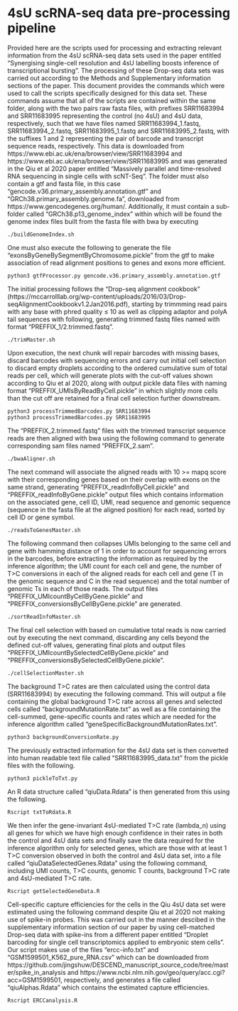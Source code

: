 # 4sU scRNA-seq data pre-processing pipeline

Provided here are the scripts used for processing and extracting relevant information from the 4sU scRNA-seq data sets used in the paper entitled "Synergising single-cell resolution and 4sU labelling boosts inference of transcriptional bursting". The processing of these Drop-seq data sets was carried out according to the Methods and Supplementary information sections of the paper. This document provides the commands which were used to call the scripts specifically designed for this data set. These commands assume that all of the scripts are contained within the same folder, along with the two pairs raw fasta files, with prefixes SRR11683994 and SRR11683995 representing the control (no 4sU) and 4sU data, respectively, such that we have files named SRR11683994_1.fastq, SRR11683994_2.fastq, SRR11683995_1.fastq and SRR11683995_2.fastq, with the suffixes 1 and 2 representing the pair of barcode and transcript sequence reads, respectively. This data is downloaded from https://www.ebi.ac.uk/ena/browser/view/SRR11683994 and https://www.ebi.ac.uk/ena/browser/view/SRR11683995 and was generated in the Qiu et al 2020 paper entitled "Massively parallel and time-resolved RNA sequencing in single cells with scNT-Seq". The folder must also contain a gtf and fasta file, in this case "gencode.v36.primary_assembly.annotation.gtf" and "GRCh38.primary_assembly.genome.fa", downloaded from https://www.gencodegenes.org/human/. Additionally, it must contain a sub-folder called "GRCh38.p13_genome_index" within which will be found the genome index files built from the fasta file with bwa by executing

``` {eval=F, echo=T}
./buildGenomeIndex.sh
```

One must also execute the following to generate the file "exonsByGeneBySegmentByChromosome.pickle" from the gtf to make association of read alignment positions to genes and exons more efficient.

``` {eval=F, echo=T}
python3 gtfProcessor.py gencode.v36.primary_assembly.annotation.gtf
```

The initial processing follows the "Drop-seq alignment cookbook" (https://mccarrolllab.org/wp-content/uploads/2016/03/Drop-seqAlignmentCookbookv1.2Jan2016.pdf), starting by trimmming read pairs with any base with phred quality ≤ 10 as well as clipping adaptor and polyA tail sequences with following, generating trimmed fastq files named with format "PREFFIX_1/2.trimmed.fastq".

``` {eval=F, echo=T}
./trimMaster.sh
```

Upon execution, the next chunk will repair barcodes with missing bases, discard barcodes with sequencing errors and carry out initial cell selection to discard empty droplets according to the ordered cumulative sum of total reads per cell, which will generate plots with the cut-off values shown according to Qiu et al 2020, along with output pickle data files with naming format "PREFFIX_UMIsByReadByCell.pickle" in which slightly more cells than the cut off are retained for a final cell selection further downstream.

``` {eval=F, echo=T}
python3 processTrimmedBarcodes.py SRR11683994
python3 processTrimmedBarcodes.py SRR11683995
```

The "PREFFIX_2.trimmed.fastq" files with the trimmed transcript sequence reads are then aligned with bwa using the following command to generate corresponding sam files named "PREFFIX_2.sam".

``` {eval=F, echo=T}
./bwaAligner.sh
```

The next command will associate the aligned reads with 10 >= mapq score with their corresponding genes based on their overlap with exons on the same strand, generating "PREFFIX_readInfoByCell.pickle" and "PREFFIX_readInfoByGene.pickle" output files which contains information on the associated gene, cell ID, UMI, read sequence and genomic sequence (sequence in the fasta file at the aligned position) for each read, sorted by cell ID or gene symbol.

``` {eval=F, echo=T}
./readsToGenesMaster.sh
```

The following command then collapses UMIs belonging to the same cell and gene with hamming distance of 1 in order to account for sequencing errors in the barcodes, before extracting the information as required by the inference algorithm; the UMI count for each cell and gene, the number of T>C conversions in each of the aligned reads for each cell and gene (T in the genomic sequence and C in the read sequence) and the total number of genomic Ts in each of those reads. The output files "PREFFIX_UMIcountByCellByGene.pickle" and "PREFFIX_conversionsByCellByGene.pickle" are generated.

``` {eval=F, echo=T}
./sortReadInfoMaster.sh
```

The final cell selection with based on cumulative total reads is now carried out by executing the next command, discarding any cells beyond the defined cut-off values, generating final plots and output files "PREFFIX_UMIcountBySelectedCellByGene.pickle" and "PREFFIX_conversionsBySelectedCellByGene.pickle".

``` {eval=F, echo=T}
./cellSelectionMaster.sh
```

The background T>C rates are then calculated using the control data (SRR11683994) by executing the following command. This will output a file containing the global background T>C rate across all genes and selected cells called "backgroundMutationRate.txt" as well as a file containing the cell-summed, gene-specific counts and rates which are needed for the inference algorithm called "geneSpecificBackgroundMutationRates.txt".

``` {eval=F, echo=T}
python3 backgroundConversionRate.py
```

The previously extracted information for the 4sU data set is then converted into human readable text file called "SRR11683995_data.txt" from the pickle files with the following.

``` {eval=F, echo=T}
python3 pickleToTxt.py
```

An R data structure called "qiuData.Rdata" is then generated from this using the following.

``` {eval=F, echo=T}
Rscript txtToRdata.R
```

We then infer the gene-invariant 4sU-mediated T>C rate (lambda_n) using all genes for which we have high enough confidence in their rates in both the control and 4sU data sets and finally save the data required for the inference algorithm only for selected genes, which are those with at least 1 T>C conversion observed in both the control and 4sU data set, into a file called "qiuDataSelectedGenes.Rdata" using the following command, including UMI counts, T>C counts, genomic T counts, background T>C rate and 4sU-mediated T>C rate.

``` {eval=F, echo=T}
Rscript getSelectedGeneData.R
```

Cell-specific capture efficiencies for the cells in the Qiu 4sU data set were estimated using the following command despite Qiu et al 2020 not making use of spike-in probes. This was carried out in the manner descibed in the supplementary information section of our paper by using cell-matched Drop-seq data with spike-ins from a different paper entitled "Droplet barcoding for single cell transcriptomics applied to embryonic stem cells". Our script makes use of the files "ercc-info.txt" and "GSM1599501_K562_pure_RNA.csv" which can be downloaded from https://github.com/jingshuw/DESCEND_manuscript_source_code/tree/master/spike_in_analysis and https://www.ncbi.nlm.nih.gov/geo/query/acc.cgi?acc=GSM1599501, respectively, and generates a file called "qiuAlphas.Rdata" which contains the estimated capture efficiencies.

``` {eval=F, echo=T}
Rscript ERCCanalysis.R
```